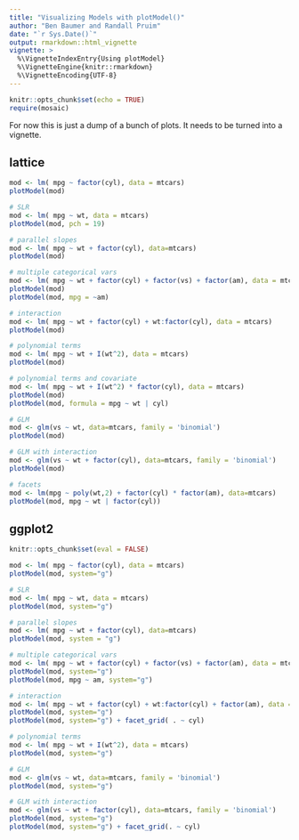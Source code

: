 ```yaml
---
title: "Visualizing Models with plotModel()"
author: "Ben Baumer and Randall Pruim"
date: "`r Sys.Date()`"
output: rmarkdown::html_vignette
vignette: >
  %\VignetteIndexEntry{Using plotModel}
  %\VignetteEngine{knitr::rmarkdown}
  %\VignetteEncoding{UTF-8}
---
```



```r
knitr::opts_chunk$set(echo = TRUE)
require(mosaic)
```

For now this is just a dump of a bunch of plots.  It needs to be turned into a vignette.

## lattice

```r
mod <- lm( mpg ~ factor(cyl), data = mtcars)
plotModel(mod)

# SLR
mod <- lm( mpg ~ wt, data = mtcars)
plotModel(mod, pch = 19)

# parallel slopes
mod <- lm( mpg ~ wt + factor(cyl), data=mtcars)
plotModel(mod)

# multiple categorical vars
mod <- lm( mpg ~ wt + factor(cyl) + factor(vs) + factor(am), data = mtcars)
plotModel(mod)
plotModel(mod, mpg = ~am)

# interaction
mod <- lm( mpg ~ wt + factor(cyl) + wt:factor(cyl), data = mtcars)
plotModel(mod)

# polynomial terms
mod <- lm( mpg ~ wt + I(wt^2), data = mtcars)
plotModel(mod)

# polynomial terms and covariate
mod <- lm( mpg ~ wt + I(wt^2) * factor(cyl), data = mtcars)
plotModel(mod)
plotModel(mod, formula = mpg ~ wt | cyl)

# GLM
mod <- glm(vs ~ wt, data=mtcars, family = 'binomial')
plotModel(mod)

# GLM with interaction
mod <- glm(vs ~ wt + factor(cyl), data=mtcars, family = 'binomial')
plotModel(mod)

# facets
mod <- lm(mpg ~ poly(wt,2) + factor(cyl) * factor(am), data=mtcars)
plotModel(mod, mpg ~ wt | factor(cyl))
```


## ggplot2

```r
knitr::opts_chunk$set(eval = FALSE)
```

```r
mod <- lm( mpg ~ factor(cyl), data = mtcars)
plotModel(mod, system="g")

# SLR
mod <- lm( mpg ~ wt, data = mtcars)
plotModel(mod, system="g")

# parallel slopes
mod <- lm( mpg ~ wt + factor(cyl), data=mtcars)
plotModel(mod, system = "g")

# multiple categorical vars
mod <- lm( mpg ~ wt + factor(cyl) + factor(vs) + factor(am), data = mtcars)
plotModel(mod, system="g")
plotModel(mod, mpg ~ am, system="g")

# interaction
mod <- lm( mpg ~ wt + factor(cyl) + wt:factor(cyl) + factor(am), data = mtcars)
plotModel(mod, system="g")
plotModel(mod, system="g") + facet_grid( . ~ cyl)

# polynomial terms
mod <- lm( mpg ~ wt + I(wt^2), data = mtcars)
plotModel(mod, system="g")

# GLM
mod <- glm(vs ~ wt, data=mtcars, family = 'binomial')
plotModel(mod, system="g")

# GLM with interaction
mod <- glm(vs ~ wt + factor(cyl), data=mtcars, family = 'binomial')
plotModel(mod, system="g")
plotModel(mod, system="g") + facet_grid(. ~ cyl)
```
